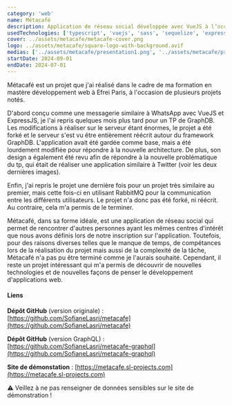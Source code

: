 ```yaml
---
category: 'web'
name: Métacafé
description: Application de réseau social développée avec VueJS à l’occasion d’un projet scolaire.
usedTechnologies: ['typescript', 'vuejs', 'sass', 'sequelize', 'express']
cover: ../assets/metacafe/metacafe-cover.png
logo: ../assets/metacafe/square-logo-with-background.avif
medias: ['../assets/metacafe/presentation1.png', '../assets/metacafe/presentation2.png', '../assets/metacafe/screenshot1.png', '../assets/metacafe/screenshot2.jpg', '../assets/metacafe/maquette-v2_2.png', '../assets/metacafe/maquette-v2_1.png',]
startDate: 2024-09-01
endDate: 2024-07-01
---
```


Métacafé est un projet que j'ai réalisé dans le cadre de ma formation en mastère développement web à Efrei Paris, à
l'occasion de plusieurs projets notés.

D'abord conçu comme une messagerie similaire à WhatsApp avec VueJS et ExpressJS, je l'ai repris quelques mois plus tard
pour un TP de GraphDB. Les modifications à réaliser sur le serveur étant énormes, le projet a été forké et le serveur
s'est vu être entièrement réécrit autour du framework GraphDB. L'application avait été gardée comme base, mais a été
lourdement modifiée pour répondre à la nouvelle architecture. De plus, son design a également été revu afin de répondre
à la nouvelle problématique du tp, qui était de réaliser une application similaire à Twitter (voir les deux dernières
images).

Enfin, j'ai repris le projet une dernière fois pour un projet très similaire au premier, mais cette fois-ci en utilisant
RabbitMQ pour la communication entre les différents utilisateurs. Le projet n'a donc pas été forké, ni réécrit. Au
contraire, cela m'a permis de le terminer.

Métacafé, dans sa forme idéale, est une application de réseau social qui permet de rencontrer d'autres personnes ayant
les mêmes centres d'intérêt que nous avons définis lors de notre inscription sur l'application. Toutefois, pour des
raisons diverses telles que le manque de temps, de compétances lors de la réalisation du projet mais aussi de la
complexité de la tâche, Métacafé n'a pas pu être terminé comme je l'aurais souhaité. Cependant, il reste un projet
intéressant qui m'a permis de découvrir de nouvelles technologies et de nouvelles façons de penser le développement
d'applications web.

#### Liens

**Dépôt GitHub** (version originale) : [https://github.com/SofianeLasri/metacafe](https://github.com/SofianeLasri/metacafe)

**Dépôt GitHub** (version GraphQL) : [https://github.com/SofianeLasri/metacafe-graphql](https://github.com/SofianeLasri/metacafe-graphql)

**Site de démonstation** : [https://metacafe.sl-projects.com](https://metacafe.sl-projects.com)

⚠️ Veillez à ne pas renseigner de données sensibles sur le site de démonstration !